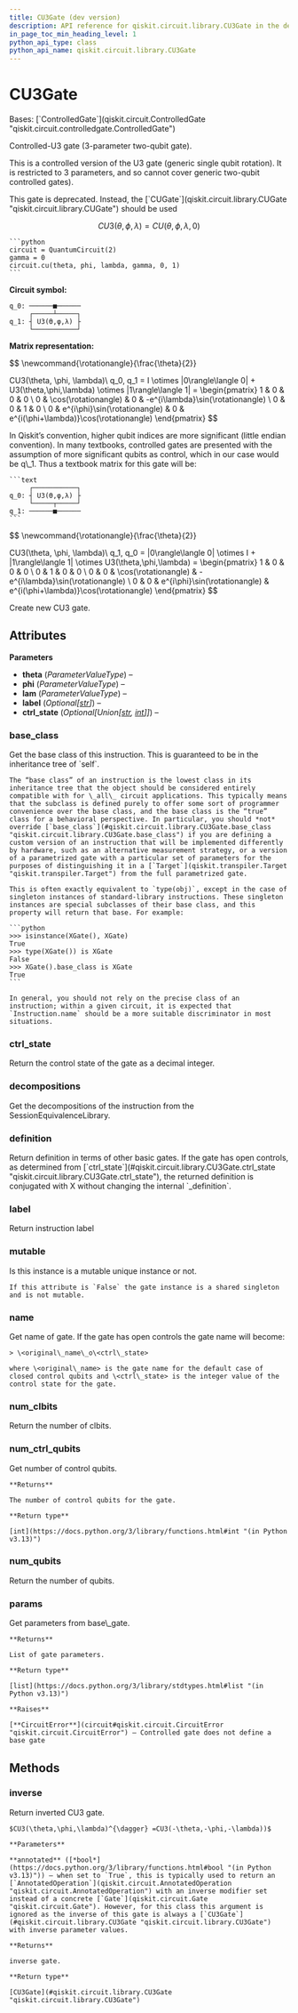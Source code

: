 ```yaml
---
title: CU3Gate (dev version)
description: API reference for qiskit.circuit.library.CU3Gate in the dev version of qiskit
in_page_toc_min_heading_level: 1
python_api_type: class
python_api_name: qiskit.circuit.library.CU3Gate
---
```


# CU3Gate

<Class id="qiskit.circuit.library.CU3Gate" isDedicatedPage={true} github="https://github.com/Qiskit/qiskit/tree/stable/2.0/qiskit/circuit/library/standard_gates/u3.py#L181-L372" signature="qiskit.circuit.library.CU3Gate(theta, phi, lam, label=None, ctrl_state=None, *, _base_label=None)" modifiers="class">
  Bases: [`ControlledGate`](qiskit.circuit.ControlledGate "qiskit.circuit.controlledgate.ControlledGate")

  Controlled-U3 gate (3-parameter two-qubit gate).

  This is a controlled version of the U3 gate (generic single qubit rotation). It is restricted to 3 parameters, and so cannot cover generic two-qubit controlled gates).

  <Admonition title="Warning" type="caution">
    This gate is deprecated. Instead, the [`CUGate`](qiskit.circuit.library.CUGate "qiskit.circuit.library.CUGate") should be used

$$
CU3(\theta, \phi, \lambda) = CU(\theta, \phi, \lambda, 0)
$$

    ```python
    circuit = QuantumCircuit(2)
    gamma = 0
    circuit.cu(theta, phi, lambda, gamma, 0, 1)
    ```
  </Admonition>

  **Circuit symbol:**

  ```text
  q_0: ──────■──────
       ┌─────┴─────┐
  q_1: ┤ U3(ϴ,φ,λ) ├
       └───────────┘
  ```

  **Matrix representation:**

$$
\newcommand{\rotationangle}{\frac{\theta}{2}}

CU3(\theta, \phi, \lambda)\ q_0, q_1 =
I \otimes |0\rangle\langle 0| +
U3(\theta,\phi,\lambda) \otimes |1\rangle\langle 1| =
\begin{pmatrix}
1 & 0                   & 0 & 0 \\
0 & \cos(\rotationangle)           & 0 & -e^{i\lambda}\sin(\rotationangle) \\
0 & 0                   & 1 & 0 \\
0 & e^{i\phi}\sin(\rotationangle)  & 0 & e^{i(\phi+\lambda)}\cos(\rotationangle)
\end{pmatrix}
$$

  <Admonition title="Note" type="note">
    In Qiskit’s convention, higher qubit indices are more significant (little endian convention). In many textbooks, controlled gates are presented with the assumption of more significant qubits as control, which in our case would be q\_1. Thus a textbook matrix for this gate will be:

    ```text
         ┌───────────┐
    q_0: ┤ U3(ϴ,φ,λ) ├
         └─────┬─────┘
    q_1: ──────■──────
    ```

$$
\newcommand{\rotationangle}{\frac{\theta}{2}}

CU3(\theta, \phi, \lambda)\ q_1, q_0 =
|0\rangle\langle 0| \otimes I +
|1\rangle\langle 1| \otimes U3(\theta,\phi,\lambda) =
\begin{pmatrix}
1 & 0   & 0                  & 0 \\
0 & 1   & 0                  & 0 \\
0 & 0   & \cos(\rotationangle)          & -e^{i\lambda}\sin(\rotationangle) \\
0 & 0   & e^{i\phi}\sin(\rotationangle) & e^{i(\phi+\lambda)}\cos(\rotationangle)
\end{pmatrix}
$$
  </Admonition>

  Create new CU3 gate.

  ## Attributes

  **Parameters**

  *   **theta** (*ParameterValueType*) –
  *   **phi** (*ParameterValueType*) –
  *   **lam** (*ParameterValueType*) –
  *   **label** (*Optional\[*[*str*](https://docs.python.org/3/library/stdtypes.html#str "(in Python v3.13)")*]*) –
  *   **ctrl\_state** (*Optional\[Union\[*[*str*](https://docs.python.org/3/library/stdtypes.html#str "(in Python v3.13)")*,* [*int*](https://docs.python.org/3/library/functions.html#int "(in Python v3.13)")*]]*) –

  ### base\_class

  <Attribute id="qiskit.circuit.library.CU3Gate.base_class">
    Get the base class of this instruction. This is guaranteed to be in the inheritance tree of `self`.

    The “base class” of an instruction is the lowest class in its inheritance tree that the object should be considered entirely compatible with for \_all\_ circuit applications. This typically means that the subclass is defined purely to offer some sort of programmer convenience over the base class, and the base class is the “true” class for a behavioral perspective. In particular, you should *not* override [`base_class`](#qiskit.circuit.library.CU3Gate.base_class "qiskit.circuit.library.CU3Gate.base_class") if you are defining a custom version of an instruction that will be implemented differently by hardware, such as an alternative measurement strategy, or a version of a parametrized gate with a particular set of parameters for the purposes of distinguishing it in a [`Target`](qiskit.transpiler.Target "qiskit.transpiler.Target") from the full parametrized gate.

    This is often exactly equivalent to `type(obj)`, except in the case of singleton instances of standard-library instructions. These singleton instances are special subclasses of their base class, and this property will return that base. For example:

    ```python
    >>> isinstance(XGate(), XGate)
    True
    >>> type(XGate()) is XGate
    False
    >>> XGate().base_class is XGate
    True
    ```

    In general, you should not rely on the precise class of an instruction; within a given circuit, it is expected that `Instruction.name` should be a more suitable discriminator in most situations.
  </Attribute>

  ### ctrl\_state

  <Attribute id="qiskit.circuit.library.CU3Gate.ctrl_state">
    Return the control state of the gate as a decimal integer.
  </Attribute>

  ### decompositions

  <Attribute id="qiskit.circuit.library.CU3Gate.decompositions">
    Get the decompositions of the instruction from the SessionEquivalenceLibrary.
  </Attribute>

  ### definition

  <Attribute id="qiskit.circuit.library.CU3Gate.definition">
    Return definition in terms of other basic gates. If the gate has open controls, as determined from [`ctrl_state`](#qiskit.circuit.library.CU3Gate.ctrl_state "qiskit.circuit.library.CU3Gate.ctrl_state"), the returned definition is conjugated with X without changing the internal `_definition`.
  </Attribute>

  ### label

  <Attribute id="qiskit.circuit.library.CU3Gate.label">
    Return instruction label
  </Attribute>

  ### mutable

  <Attribute id="qiskit.circuit.library.CU3Gate.mutable">
    Is this instance is a mutable unique instance or not.

    If this attribute is `False` the gate instance is a shared singleton and is not mutable.
  </Attribute>

  ### name

  <Attribute id="qiskit.circuit.library.CU3Gate.name">
    Get name of gate. If the gate has open controls the gate name will become:

    > \<original\_name\_o\<ctrl\_state>

    where \<original\_name> is the gate name for the default case of closed control qubits and \<ctrl\_state> is the integer value of the control state for the gate.
  </Attribute>

  ### num\_clbits

  <Attribute id="qiskit.circuit.library.CU3Gate.num_clbits">
    Return the number of clbits.
  </Attribute>

  ### num\_ctrl\_qubits

  <Attribute id="qiskit.circuit.library.CU3Gate.num_ctrl_qubits">
    Get number of control qubits.

    **Returns**

    The number of control qubits for the gate.

    **Return type**

    [int](https://docs.python.org/3/library/functions.html#int "(in Python v3.13)")
  </Attribute>

  ### num\_qubits

  <Attribute id="qiskit.circuit.library.CU3Gate.num_qubits">
    Return the number of qubits.
  </Attribute>

  ### params

  <Attribute id="qiskit.circuit.library.CU3Gate.params">
    Get parameters from base\_gate.

    **Returns**

    List of gate parameters.

    **Return type**

    [list](https://docs.python.org/3/library/stdtypes.html#list "(in Python v3.13)")

    **Raises**

    [**CircuitError**](circuit#qiskit.circuit.CircuitError "qiskit.circuit.CircuitError") – Controlled gate does not define a base gate
  </Attribute>

  ## Methods

  ### inverse

  <Function id="qiskit.circuit.library.CU3Gate.inverse" github="https://github.com/Qiskit/qiskit/tree/stable/2.0/qiskit/circuit/library/standard_gates/u3.py#L319-L336" signature="inverse(annotated=False)">
    Return inverted CU3 gate.

    $CU3(\theta,\phi,\lambda)^{\dagger} =CU3(-\theta,-\phi,-\lambda))$

    **Parameters**

    **annotated** ([*bool*](https://docs.python.org/3/library/functions.html#bool "(in Python v3.13)")) – when set to `True`, this is typically used to return an [`AnnotatedOperation`](qiskit.circuit.AnnotatedOperation "qiskit.circuit.AnnotatedOperation") with an inverse modifier set instead of a concrete [`Gate`](qiskit.circuit.Gate "qiskit.circuit.Gate"). However, for this class this argument is ignored as the inverse of this gate is always a [`CU3Gate`](#qiskit.circuit.library.CU3Gate "qiskit.circuit.library.CU3Gate") with inverse parameter values.

    **Returns**

    inverse gate.

    **Return type**

    [CU3Gate](#qiskit.circuit.library.CU3Gate "qiskit.circuit.library.CU3Gate")
  </Function>
</Class>

